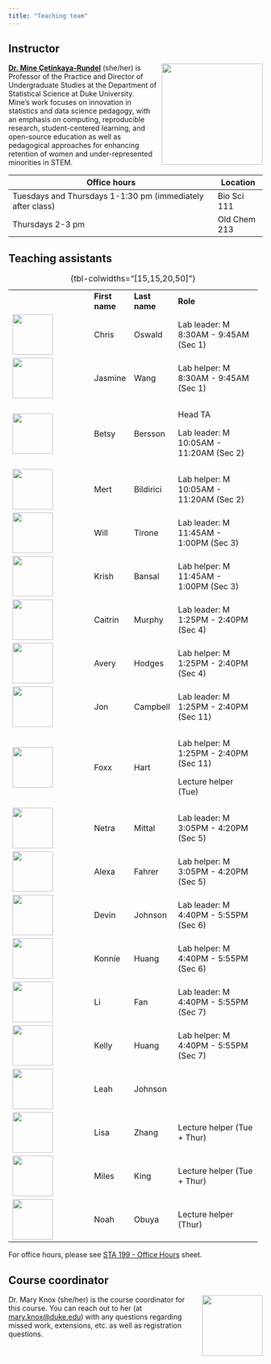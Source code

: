 ```yaml
---
title: "Teaching team"
---
```


## Instructor

![](img/team/mine.png){style="float:right;padding: 0 0 0 10px;" fig-alt="Headshot of Dr. Mine Çetinkaya-Rundel" width="200"}

[**Dr. Mine Çetinkaya-Rundel**](http://mine-cr.com/) (she/her) is Professor of the Practice and Director of Undergraduate Studies at the Department of Statistical Science at Duke University.
Mine's work focuses on innovation in statistics and data science pedagogy, with an emphasis on computing, reproducible research, student-centered learning, and open-source education as well as pedagogical approaches for enhancing retention of women and under-represented minorities in STEM.

+------------------------------------------------------------+--------------+
| Office hours                                               | Location     |
+============================================================+==============+
| Tuesdays and Thursdays 1-1:30 pm (immediately after class) | Bio Sci 111  |
+------------------------------------------------------------+--------------+
| Thursdays 2-3 pm                                           | Old Chem 213 |
+------------------------------------------------------------+--------------+

## Teaching assistants

+---------------------------------------+----------------+---------------+-----------------------------------------+
|                                       | **First name** | **Last name** | **Role**                                |
+---------------------------------------+----------------+---------------+-----------------------------------------+
| ![](img/team/chris.png){width="80"}   | Chris          | Oswald        | Lab leader: M 8:30AM - 9:45AM (Sec 1)   |
+---------------------------------------+----------------+---------------+-----------------------------------------+
| ![](img/team/jasmine.png){width="80"} | Jasmine        | Wang          | Lab helper: M 8:30AM - 9:45AM (Sec 1)   |
+---------------------------------------+----------------+---------------+-----------------------------------------+
| ![](img/team/betsy.png){width="80"}   | Betsy          | Bersson       | Head TA                                 |
|                                       |                |               |                                         |
|                                       |                |               | Lab leader: M 10:05AM - 11:20AM (Sec 2) |
+---------------------------------------+----------------+---------------+-----------------------------------------+
| ![](img/team/mert.png){width="80"}    | Mert           | Bildirici     | Lab helper: M 10:05AM - 11:20AM (Sec 2) |
+---------------------------------------+----------------+---------------+-----------------------------------------+
| ![](img/team/will.png){width="80"}    | Will           | Tirone        | Lab leader: M 11:45AM - 1:00PM (Sec 3)  |
+---------------------------------------+----------------+---------------+-----------------------------------------+
| ![](img/team/krish.png){width="80"}   | Krish          | Bansal        | Lab helper: M 11:45AM - 1:00PM (Sec 3)  |
+---------------------------------------+----------------+---------------+-----------------------------------------+
| ![](img/team/caitrin.png){width="80"} | Caitrin        | Murphy        | Lab leader: M 1:25PM - 2:40PM (Sec 4)   |
+---------------------------------------+----------------+---------------+-----------------------------------------+
| ![](img/team/avery.png){width="80"}   | Avery          | Hodges        | Lab helper: M 1:25PM - 2:40PM (Sec 4)   |
+---------------------------------------+----------------+---------------+-----------------------------------------+
| ![](img/team/jon.png){width="80"}     | Jon            | Campbell      | Lab leader: M 1:25PM - 2:40PM (Sec 11)  |
+---------------------------------------+----------------+---------------+-----------------------------------------+
| ![](img/team/foxx.png){width="80"}    | Foxx           | Hart          | Lab helper: M 1:25PM - 2:40PM (Sec 11)  |
|                                       |                |               |                                         |
|                                       |                |               | Lecture helper (Tue)                    |
+---------------------------------------+----------------+---------------+-----------------------------------------+
| ![](img/team/netra.png){width="80"}   | Netra          | Mittal        | Lab leader: M 3:05PM - 4:20PM (Sec 5)   |
+---------------------------------------+----------------+---------------+-----------------------------------------+
| ![](img/team/alexa.png){width="80"}   | Alexa          | Fahrer        | Lab helper: M 3:05PM - 4:20PM (Sec 5)   |
+---------------------------------------+----------------+---------------+-----------------------------------------+
| ![](img/team/devin.png){width="80"}   | Devin          | Johnson       | Lab leader: M 4:40PM - 5:55PM (Sec 6)   |
+---------------------------------------+----------------+---------------+-----------------------------------------+
| ![](img/team/konnie.png){width="80"}  | Konnie         | Huang         | Lab helper: M 4:40PM - 5:55PM (Sec 6)   |
+---------------------------------------+----------------+---------------+-----------------------------------------+
| ![](img/team/li.png){width="80"}      | Li             | Fan           | Lab leader: M 4:40PM - 5:55PM (Sec 7)   |
+---------------------------------------+----------------+---------------+-----------------------------------------+
| ![](img/team/kelly.png){width="80"}   | Kelly          | Huang         | Lab helper: M 4:40PM - 5:55PM (Sec 7)   |
+---------------------------------------+----------------+---------------+-----------------------------------------+
| ![](img/team/leah.png){width="80"}    | Leah           | Johnson       |                                         |
+---------------------------------------+----------------+---------------+-----------------------------------------+
| ![](img/team/lisa.png){width="80"}    | Lisa           | Zhang         | Lecture helper (Tue + Thur)             |
+---------------------------------------+----------------+---------------+-----------------------------------------+
| ![](img/team/miles.png){width="80"}   | Miles          | King          | Lecture helper (Tue + Thur)             |
+---------------------------------------+----------------+---------------+-----------------------------------------+
| ![](img/team/noah.png){width="80"}    | Noah           | Obuya         | Lecture helper (Thur)                   |
+---------------------------------------+----------------+---------------+-----------------------------------------+

: {tbl-colwidths="\[15,15,20,50\]"}

For office hours, please see [STA 199 - Office Hours](https://docs.google.com/spreadsheets/d/1Mw69d1Ro-_G1Y8x7FH1wqCI04bxLpVOJ7gp8QSFGJBU/edit?usp=sharing) sheet.

## Course coordinator

![](img/team/mary.png){style="float:right;padding: 0 0 0 10px;" fig-alt="Headshot of Dr. Mary Knox" width="120"}

Dr. Mary Knox (she/her) is the course coordinator for this course.
You can reach out to her (at [mary.knox\@duke.edu](mailto:mary.knox@duke.edu)) with any questions regarding missed work, extensions, etc. as well as registration questions.
